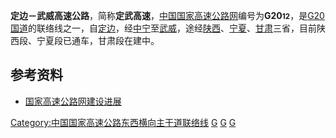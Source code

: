 {{中国高速公路信息框
| 编号 = G2012
| 名称 = 定边－武威高速公路
| 自定头部 = 
| 地圖 = G20 map.svg 
| 路線簡稱 = 定武
| 最近通車日期 = 
| 规划总里程 = 450
| 起點 = [[宁夏回族自治区|宁夏回族自治区]][[吴忠市|吴忠市]][[盐池县|盐池县]]{{China Expwy Name|G20}}立交
| 終點 = [[甘肃省|甘肃省]][[武威市|武威市]][[古浪县|古浪县]]{{China Expwy Name|G30}}立交
| 出口處數 = 
| 服务区数 = 
}}

'''定边－武威高速公路'''，简称'''定武高速'''，[[中国国家高速公路网|中国国家高速公路网]]编号为'''G20<small>12</small>'''，是[[青银高速公路|G20国道]]的联络线之一，自[[定边|定边]]，经[[中宁|中宁]]至[[武威|武威]]，途经[[陕西|陕西]]、[[宁夏|宁夏]]、[[甘肃|甘肃]]三省，目前陕西段、宁夏段已通车，甘肃段在建中。

== 参考资料 ==
*[https://web.archive.org/web/20080919091451/http://www.tranbbs.com/news/Construction/news_23893.shtml 国家高速公路网建设进展]

{{中国国家高速公路网}}
{{宁夏回族自治区高速公路}}
{{甘肃省高速公路}}
{{陕西高速公路}}
{{road-stub}}
{{Ningxia-stub}}
{{Gansu-stub}}
{{Shaanxi-stub}}

[[Category:中国国家高速公路东西横向主干道联络线|Category:中国国家高速公路东西横向主干道联络线]]
[[Category:陕西省高速公路|G]]
[[Category:宁夏回族自治区高速公路|G]]
[[Category:甘肃省高速公路|G]]